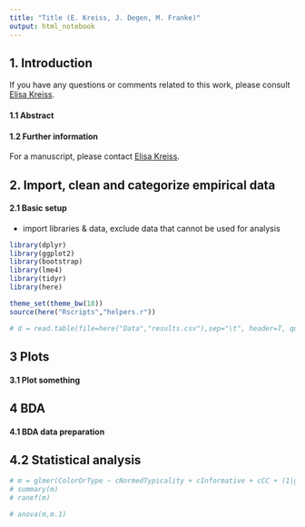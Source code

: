 ```yaml
---
title: "Title (E. Kreiss, J. Degen, M. Franke)"
output: html_notebook
---
```

## 1. Introduction

If you have any questions or comments related to this work, please consult [Elisa Kreiss](http://www.elisakreiss.com/index.html).

#### 1.1 Abstract

#### 1.2 Further information

For a manuscript, please contact [Elisa Kreiss](http://www.elisakreiss.com).

## 2. Import, clean and categorize empirical data

#### 2.1 Basic setup 
* import libraries & data, exclude data that cannot be used for analysis

```r
library(dplyr)
library(ggplot2)
library(bootstrap)
library(lme4)
library(tidyr)
library(here)

theme_set(theme_bw(18))
source(here("Rscripts","helpers.r"))

# d = read.table(file=here("Data","results.csv"),sep="\t", header=T, quote="")

```

## 3 Plots

#### 3.1 Plot something

## 4 BDA 
#### 4.1 BDA data preparation

## 4.2 Statistical analysis

```r
# m = glmer(ColorOrType ~ cNormedTypicality + cInformative + cCC + (1|gameid) + (1|Item), data = centered, family="binomial")
# summary(m)
# ranef(m)

# anova(m,m.1)
```